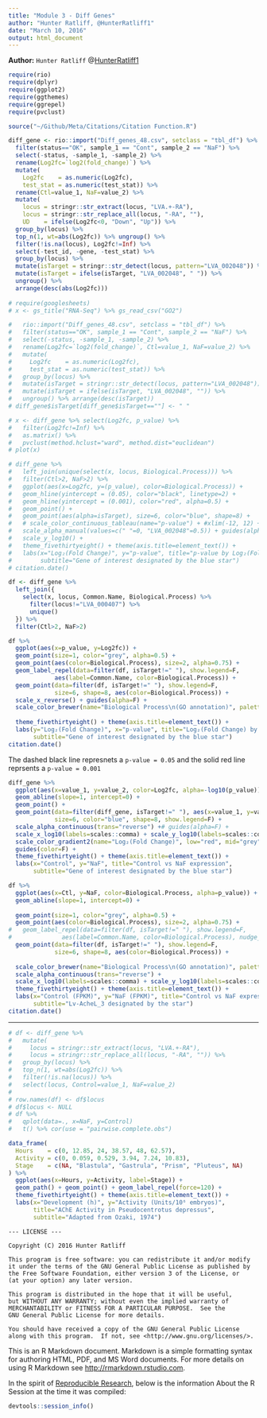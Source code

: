 ```yaml
---
title: "Module 3 - Diff Genes"
author: "Hunter Ratliff, @HunterRatliff1"
date: "March 10, 2016"
output: html_document
---
```


**Author:** `Hunter Ratliff` @[HunterRatliff1](https://twitter.com/HunterRatliff1)  

```r
require(rio)
require(dplyr)
require(ggplot2)
require(ggthemes)
require(ggrepel)
require(pvclust)

source("~/Github/Meta/Citations/Citation Function.R")

diff_gene <- rio::import("Diff_genes_48.csv", setclass = "tbl_df") %>%
  filter(status=="OK", sample_1 == "Cont", sample_2 == "NaF") %>%
  select(-status, -sample_1, -sample_2) %>%
  rename(Log2fc=`log2(fold_change)`) %>%
  mutate(
    Log2fc    = as.numeric(Log2fc),
    test_stat = as.numeric(test_stat)) %>%
  rename(Ctl=value_1, NaF=value_2) %>%
  mutate(
    locus = stringr::str_extract(locus, "LVA.+-RA"),
    locus = stringr::str_replace_all(locus, "-RA", ""),
    UD    = ifelse(Log2fc<0, "Down", "Up")) %>%
  group_by(locus) %>%
  top_n(1, wt=abs(Log2fc)) %>% ungroup() %>%
  filter(!is.na(locus), Log2fc!=Inf) %>%
  select(-test_id, -gene, -test_stat) %>% 
  group_by(locus) %>%
  mutate(isTarget = stringr::str_detect(locus, pattern="LVA_002048")) %>%
  mutate(isTarget = ifelse(isTarget, "LVA_002048", " ")) %>% 
  ungroup() %>%
  arrange(desc(abs(Log2fc)))
  
# require(googlesheets)  
# x <- gs_title("RNA-Seq") %>% gs_read_csv("GO2") 

#   rio::import("Diff_genes_48.csv", setclass = "tbl_df") %>%
#   filter(status=="OK", sample_1 == "Cont", sample_2 == "NaF") %>%
#   select(-status, -sample_1, -sample_2) %>%
#   rename(Log2fc=`log2(fold_change)`, Ctl=value_1, NaF=value_2) %>%
#   mutate(
#     Log2fc    = as.numeric(Log2fc),
#     test_stat = as.numeric(test_stat)) %>% 
#   group_by(locus) %>%
#   mutate(isTarget = stringr::str_detect(locus, pattern="LVA_002048")) %>%
#   mutate(isTarget = ifelse(isTarget, "LVA_002048", "")) %>% 
#   ungroup() %>% arrange(desc(isTarget))
# diff_gene$isTarget[diff_gene$isTarget==""] <- " "

# x <- diff_gene %>% select(Log2fc, p_value) %>%
#   filter(Log2fc!=Inf) %>%
#   as.matrix() %>% 
#   pvclust(method.hclust="ward", method.dist="euclidean")
# plot(x)
```

```r
# diff_gene %>% 
#   left_join(unique(select(x, locus, Biological.Process))) %>%
#   filter(Ctl>2, NaF>2) %>%
#   ggplot(aes(x=Log2fc, y=(p_value), color=Biological.Process)) +
#   geom_hline(yintercept = (0.05), color="black", linetype=2) +
#   geom_hline(yintercept = (0.001), color="red", alpha=0.5) +
#   geom_point() +
#   geom_point(aes(alpha=isTarget), size=6, color="blue", shape=8) +
#   # scale_color_continuous_tableau(name="p-value") + #xlim(-12, 12) +
#   scale_alpha_manual(values=c(" "=0, "LVA_002048"=0.5)) + guides(alpha=F) +
#   scale_y_log10() +
#   theme_fivethirtyeight() + theme(axis.title=element_text()) + 
#   labs(x="Log₂(Fold Change)", y="p-value", title="p-value by Log₂(Fold Change)",
#        subtitle="Gene of interest designated by the blue star")
# citation.date()

df <- diff_gene %>% 
  left_join({
    select(x, locus, Common.Name, Biological.Process) %>%
      filter(locus!="LVA_000407") %>%
      unique()
  }) %>%
  filter(Ctl>2, NaF>2)

df %>%
  ggplot(aes(x=p_value, y=Log2fc)) +
  geom_point(size=1, color="grey", alpha=0.5) +
  geom_point(aes(color=Biological.Process), size=2, alpha=0.75) +
  geom_label_repel(data=filter(df, isTarget!=" "), show.legend=F,
             aes(label=Common.Name, color=Biological.Process)) +
  geom_point(data=filter(df, isTarget!=" "), show.legend=F,
             size=6, shape=8, aes(color=Biological.Process)) +
  scale_x_reverse() + guides(alpha=F) +
  scale_color_brewer(name="Biological Process\n(GO annotation)", palette = "Dark2")+
  
  theme_fivethirtyeight() + theme(axis.title=element_text()) + 
  labs(y="Log₂(Fold Change)", x="p-value", title="Log₂(Fold Change) by p-value",
       subtitle="Gene of interest designated by the blue star")
citation.date()
```

The dashed black line represnets a `p-value = 0.05` and the solid red line reprsents a `p-value = 0.001`

```r
diff_gene %>%
  ggplot(aes(x=value_1, y=value_2, color=Log2fc, alpha=-log10(p_value))) + 
  geom_abline(slope=1, intercept=0) + 
  geom_point() +
  geom_point(data=filter(diff_gene, isTarget!=" "), aes(x=value_1, y=value_2), 
             size=6, color="blue", shape=8, show.legend=F) +
  scale_alpha_continuous(trans="reverse") +# guides(alpha=F) + 
  scale_x_log10(labels=scales::comma) + scale_y_log10(labels=scales::comma) +
  scale_color_gradient2(name="Log₂(Fold Change)", low="red", mid="grey", high="blue") +
  guides(color=F) +
  theme_fivethirtyeight() + theme(axis.title=element_text()) + 
  labs(x="Control", y="NaF", title="Control vs NaF expression",
       subtitle="Gene of interest designated by the blue star")
```

```r
df %>%
  ggplot(aes(x=Ctl, y=NaF, color=Biological.Process, alpha=p_value)) + 
  geom_abline(slope=1, intercept=0) + 
  
  geom_point(size=1, color="grey", alpha=0.5) +
  geom_point(aes(color=Biological.Process), size=2, alpha=0.75) +
#   geom_label_repel(data=filter(df, isTarget!=" "), show.legend=F,
#              aes(label=Common.Name, color=Biological.Process), nudge_x=100) +
  geom_point(data=filter(df, isTarget!=" "), show.legend=F,
             size=6, shape=8, aes(color=Biological.Process)) +
  
  scale_color_brewer(name="Biological Process\n(GO annotation)", palette = "Dark2")+
  scale_alpha_continuous(trans="reverse") +
  scale_x_log10(labels=scales::comma) + scale_y_log10(labels=scales::comma) +
  theme_fivethirtyeight() + theme(axis.title=element_text()) + 
  labs(x="Control (FPKM)", y="NaF (FPKM)", title="Control vs NaF expression",
       subtitle="Lv-AcheL_3 designated by the star")
citation.date()
```

<hr>

```r
# df <- diff_gene %>%
#   mutate(
#     locus = stringr::str_extract(locus, "LVA.+-RA"),
#     locus = stringr::str_replace_all(locus, "-RA", "")) %>%
#   group_by(locus) %>%
#   top_n(1, wt=abs(Log2fc)) %>%
#   filter(!is.na(locus)) %>%
#   select(locus, Control=value_1, NaF=value_2) 
# 
# row.names(df) <- df$locus
# df$locus <- NULL
# df %>% 
#   qplot(data=., x=NaF, y=Control)
#   t() %>% cor(use = "pairwise.complete.obs")
```

```r
data_frame(
  Hours    = c(0, 12.85, 24, 38.57, 48, 62.57),
  Activity = c(0, 0.059, 0.529, 3.94, 7.24, 10.83),
  Stage    = c(NA, "Blastula", "Gastrula", "Prism", "Pluteus", NA)
) %>%
  ggplot(aes(x=Hours, y=Activity, label=Stage)) +
  geom_path() + geom_point() + geom_label_repel(force=120) +
  theme_fivethirtyeight() + theme(axis.title=element_text()) + 
  labs(x="Development (h)", y="Activity (Units/10⁶ embryos)", 
       title="AChE Activity in Pseudocentrotus depressus",
       subtitle="Adapted from Ozaki, 1974")
```

```
--- LICENSE ---

Copyright (C) 2016 Hunter Ratliff

This program is free software: you can redistribute it and/or modify
it under the terms of the GNU General Public License as published by
the Free Software Foundation, either version 3 of the License, or
(at your option) any later version.

This program is distributed in the hope that it will be useful,
but WITHOUT ANY WARRANTY; without even the implied warranty of
MERCHANTABILITY or FITNESS FOR A PARTICULAR PURPOSE.  See the
GNU General Public License for more details.

You should have received a copy of the GNU General Public License
along with this program.  If not, see <http://www.gnu.org/licenses/>.
```

This is an R Markdown document. Markdown is a simple formatting syntax for authoring HTML, PDF, and MS Word documents. For more details on using R Markdown see <http://rmarkdown.rstudio.com>.

In the spirit of [Reproducible Research](https://cran.r-project.org/web/views/ReproducibleResearch.html),
below is the information About the R Session at the time it was compiled:

```r
devtools::session_info()
```